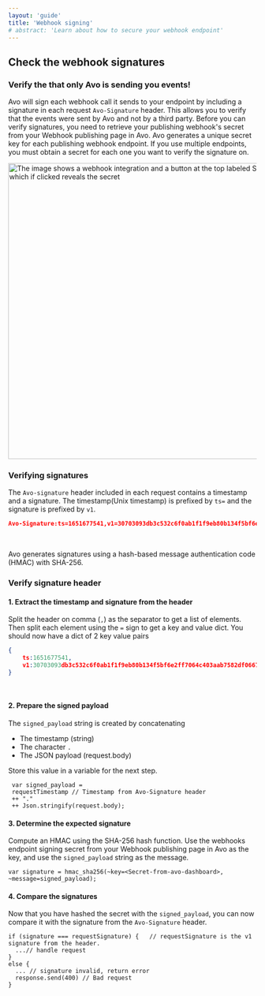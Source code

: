 ```yaml
---
layout: 'guide'
title: 'Webhook signing'
# abstract: 'Learn about how to secure your webhook endpoint'
---
```




## Check the webhook signatures

### Verify the that only Avo is sending you events!

Avo will sign each webhook call it sends to your endpoint by including a signature in each request `Avo-Signature` header. 
This allows you to verify that the events were sent by Avo and not by a third party. 
Before you can verify signatures, you need to retrieve your publishing webhook's secret from your Webhook publishing page in Avo.
Avo generates a unique secret key for each publishing webhook endpoint. If you use multiple endpoints, you must obtain a secret for each one you want to verify the signature on.
<p>
  <img
    src={require('../../../images/signing-secret.png')}
    width="600px"
    alt="The image shows a webhook integration and a button at the top labeled Signing Secret which if clicked reveals the secret"
/>
</p>


### Verifying signatures

The `Avo-signature` header included in each request contains a timestamp and a signature. 
The timestamp(Unix timestamp) is prefixed by `ts=` and the signature is prefixed by `v1`.

```json
Avo-Signature:ts=1651677541,v1=30703093db3c532c6f0ab1f1f9eb80b134f5bf6e2ff7064c403aab7582df0667
```

<br />

Avo generates signatures using a hash-based message authentication code (HMAC) with SHA-256.

### Verify signature header

#### 1. Extract the timestamp and signature from the header

Split the header on comma (`,`) as the separator to get a list of elements. Then split each element using the `=` sign to get a key and value dict. 
You should now have a dict of 2 key value pairs

```json
{
    ts:1651677541,
    v1:30703093db3c532c6f0ab1f1f9eb80b134f5bf6e2ff7064c403aab7582df0667
}
```

<br />

#### 2. Prepare the signed payload

The `signed_payload` string is created by concatenating
 - The timestamp (string)
 - The character `.`
 - The JSON payload (request.body)

 Store this value in a variable for the next step.


 ```pseudocode
  var signed_payload = 
  requestTimestamp // Timestamp from Avo-Signature header
  ++ "." 
  ++ Json.stringify(request.body);
 ```

#### 3. Determine the expected signature

Compute an HMAC using the SHA-256 hash function. Use the webhooks endpoint signing secret from your Webhook publishing page in Avo as the key, and use the `signed_payload` string as the message.


```pseudocode
var signature = hmac_sha256(~key=<Secret-from-avo-dashboard>, ~message=signed_payload);
```

#### 4. Compare the signatures
Now that you have hashed the secret with the `signed_payload`, you can now compare it with the signature from the `Avo-Signature` header.


```pseudocode
if (signature === requestSignature) {   // requestSignature is the v1 signature from the header.
  ...// handle request
}
else {
  ... // signature invalid, return error
  response.send(400) // Bad request
}
```
